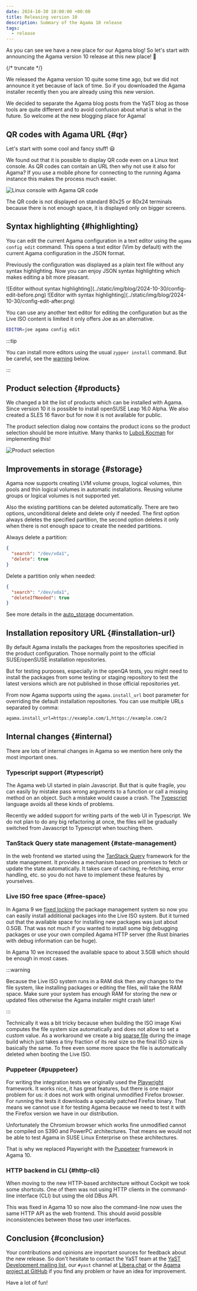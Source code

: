 ```yaml
---
date: 2024-10-30 10:00:00 +00:00
title: Releasing version 10
description: Summary of the Agama 10 release
tags:
  - release
---
```


As you can see we have a new place for our Agama blog! So let's start with announcing the Agama
version 10 release at this new place! :tada:

{/* truncate */}

We released the Agama version 10 quite some time ago, but we did not announce it yet because of lack
of time. So if you downloaded the Agama installer recently then you are already using this new
version.

We decided to separate the Agama blog posts from the YaST blog as those tools are quite different
and to avoid confusion about what is what in the future. So welcome at the new blogging place for
Agama!

## QR codes with Agama URL {#qr}

Let's start with some cool and fancy stuff! :smiley:

We found out that it is possible to display QR code even on a Linux text console. As QR codes can
contain an URL then why not use it also for Agama? If you use a mobile phone for connecting to the
running Agama instance this makes the process much easier.

![Linux console with Agama QR code](../static/img/blog/2024-10-30/qr-code.png)

The QR code is not displayed on standard 80x25 or 80x24 terminals because there is not enough space,
it is displayed only on bigger screens.

## Syntax highlighting {#highlighting}

You can edit the current Agama configuration in a text editor using the `agama config edit` command.
This opens a text editor (Vim by default) with the current Agama configuration in the JSON format.

Previously the configuration was displayed as a plain text file without any syntax highlighting. Now
you can enjoy JSON syntax highlighting which makes editing a bit more pleasant.


<SmallImageBox>
  ![Editor without syntax highlighting](../static/img/blog/2024-10-30/config-edit-before.png)
  ![Editor with syntax highlighting](../static/img/blog/2024-10-30/config-edit-after.png)
</SmallImageBox>

You can use any another text editor for editing the configuration but as the Live ISO content is
limited it only offers Joe as an alternative.

```bash
EDITOR=joe agama config edit
```

:::tip

You can install more editors using the usual `zypper install` command. But be careful, see the
<a href="#free-space-warning">warning</a> below.

:::

## Product selection {#products}

We changed a bit the list of products which can be installed with Agama. Since version 10 it is
possible to install openSUSE Leap 16.0 Alpha. We also created a SLES 16 flavor but for now it is not
available for public.

The product selection dialog now contains the product icons so the product selection should be more
intuitive. Many thanks to [Luboš Kocman](https://github.com/lkocman) for implementing this!

![Product selection](../static/img/blog/2024-10-30/product-selection.png)

## Improvements in storage {#storage}

Agama now supports creating LVM volume groups, logical volumes, thin pools and thin logical volumes
in automatic installations. Reusing volume groups or logical volumes is not supported yet.

Also the existing partitions can be deleted automatically. There are two options, unconditional
delete and delete only if needed. The first option always deletes the specified partition, the
second option deletes it only when there is not enough space to create the needed partitions.

Always delete a partition:

```json
{
  "search": "/dev/vda1",
  "delete": true
}
```

Delete a partition only when needed:

```json
{
  "search": "/dev/vda1",
  "deleteIfNeeded": true
}
```

See more details in the [auto_storage](
https://github.com/openSUSE/agama/blob/master/doc/auto_storage.md) documentation.

## Installation repository URL {#installation-url}

By default Agama installs the packages from the repositories specified in the product configuration.
Those normally point to the official SUSE/openSUSE installation repositories.

But for testing purposes, especially in the openQA tests, you might need to install the packages
from some testing or staging repository to test the latest versions which are not published in those
official repositories yet.

From now Agama supports using the `agama.install_url` boot parameter for overriding the default
installation repositories. You can use multiple URLs separated by comma:

```bash
agama.install_url=https://example.com/1,https://example.com/2
```

## Internal changes {#internal}

There are lots of internal changes in Agama so we mention here only the most important ones.

### Typescript support {#typescript}

The Agama web UI started in plain Javascript. But that is quite fragile, you can easily by mistake
pass wrong arguments to a function or call a missing method on an object. Such a mistake would cause
a crash. The [Typescript](https://www.typescriptlang.org/) language avoids all these kinds of
problems.

Recently we added support for writing parts of the web UI in Typescript. We do not plan to do any
big refactoring at once, the files will be gradually switched from Javascript to Typescript when
touching them.

### TanStack Query state management {#state-management}

In the web frontend we started using the [TanStack Query](https://tanstack.com/query/latest)
framework for the state management. It provides a mechanism based on promises to fetch or update the
state automatically. It takes care of caching, re-fetching, error handling, etc. so you do not have
to implement these features by yourselves.

### Live ISO free space {#free-space}

In Agama 9 we [fixed locking](2024-06-28-agama-9.mdx#live-iso) the package management system so now
you can easily install additional packages into the Live ISO system. But it turned out that the
available space for installing new packages was just about 0.5GB. That was not much if you wanted to
install some big debugging packages or use your own compiled Agama HTTP server (the Rust binaries
with debug information can be huge).

<a id="free-space-warning"></a>
In Agama 10 we increased the available space to about 3.5GB which should be enough in most cases.

:::warning

Because the Live ISO system runs in a RAM disk then any changes to the file system, like installing
packages or editing the files, will take the RAM space. Make sure your system has enough RAM for
storing the new or updated files otherwise the Agama installer might crash later!

:::

Technically it was a bit tricky because when building the ISO image Kiwi computes the file system
size automatically and does not allow to set a custom value. As a workaround we create a big [sparse
file](https://en.wikipedia.org/wiki/Sparse_file) during the image build which just takes a tiny
fraction of its real size so the final ISO size is basically the same. To free even some more space
the file is automatically deleted when booting the Live ISO.

### Puppeteer {#puppeteer}

For writing the integration tests we originally used the [Playwright](https://playwright.dev/)
framework. It works nice, it has great features, but there is one major problem for us: it does not
work with original unmodified Firefox browser. For running the tests it downloads a specially
patched Firefox binary. That means we cannot use it for testing Agama because we need to test it
with the Firefox version we have in our distribution.

Unfortunately the Chromium browser which works fine unmodified cannot be compiled on S390 and
PowerPC architectures. That means we would not be able to test Agama in SUSE Linux Enterprise on
these architectures.

That is why we replaced Playwright with the [Puppeteer](https://pptr.dev/) framework in Agama 10.

### HTTP backend in CLI {#http-cli}

When moving to the new HTTP-based architecture without Cockpit we took some shortcuts. One of them
was not using HTTP clients in the command-line interface (CLI) but using the old DBus API.

This was fixed in Agama 10 so now also the command-line now uses the same HTTP API as the web
frontend. This should avoid possible inconsistencies between those two user interfaces.

## Conclusion {#conclusion}

Your contributions and opinions are important sources for feedback about the new release. So don't
hesitate to contact the YaST team at the [YaST Development mailing
list](https://lists.opensuse.org/archives/list/yast-devel@lists.opensuse.org/), our `#yast` channel
at [Libera.chat](https://libera.chat/) or the [Agama project at
GitHub](https://github.com/agama-project/agama) if you find any problem or have an idea for
improvement.

Have a lot of fun!
